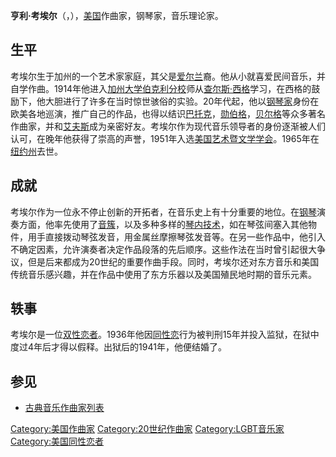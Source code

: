 {{Infobox classical
| 中文名       = 亨利·考埃尔
| 画像         = Henry Cowell.jpg
| 附注         =
| 原文名       = Henry Cowell
| 拉丁字母     = 
| 国别         = 美国
| 出生日期     = {{birth date|1897|3|11}}
| 出生地       = 门洛帕克加利福尼亚州
| 逝世日期     = {{death date and age|1965|12|10|1897|3|11}}
| 逝世地       = 阿尔斯特县纽约州
| 所属时期     = 20世纪
| 所属乐派     = 
| 擅长作品类型 = 管弦乐，室内乐，钢琴曲
| 代表作       = 管弦乐《赞美诗与赋格曲调》，多种体裁的室内乐，大量钢琴小品（多为实验性作品）
| 师从         = [[西格|西格]]
| 学生         = [[凯奇|凯奇]]
}}

'''亨利·考埃尔'''（{{lang-en|'''Henry Cowell'''}}，{{bd|1897年|3月1日|1965年|12月10日|catIdx=Cowell, Henry}}），[[美国|美国]]作曲家，钢琴家，音乐理论家。

== 生平 ==
考埃尔生于加州的一个艺术家家庭，其父是[[爱尔兰|爱尔兰]]裔。他从小就喜爱民间音乐，并自学作曲。1914年他进入[[加州大学伯克利分校|加州大学伯克利分校]]师从[[查尔斯·西格|查尔斯·西格]]学习，在西格的鼓励下，他大胆进行了许多在当时惊世骇俗的实验。20年代起，他以[[钢琴家|钢琴家]]身份在欧美各地巡演，推广自己的作品，也得以结识[[巴托克|巴托克]]，[[勋伯格|勋伯格]]，[[贝尔格|贝尔格]]等众多著名作曲家，并和[[艾夫斯|艾夫斯]]成为亲密好友。考埃尔作为现代音乐领导者的身份逐渐被人们认可，在晚年他获得了崇高的声誉，1951年入选[[美国艺术暨文学学会|美国艺术暨文学学会]]。1965年在[[纽约州|纽约州]]去世。

== 成就 ==
考埃尔作为一位永不停止创新的开拓者，在音乐史上有十分重要的地位。在[[钢琴|钢琴]]演奏方面，他率先使用了[[音簇|音簇]]，以及多种多样的[[琴内技术|琴内技术]]，如在琴弦间塞入其他物件，用手直接拨动琴弦发音，用金属丝摩擦琴弦发音等。在另一些作品中，他引入不确定因素，允许演奏者决定作品段落的先后顺序。这些作法在当时曾引起很大争议，但是后来都成为20世纪的重要作曲手段。同时，考埃尔还对东方音乐和美国传统音乐感兴趣，并在作品中使用了东方乐器以及美国殖民地时期的音乐元素。

== 轶事 ==
考埃尔是一位[[双性恋者|双性恋者]]{{FACT}}。1936年他因[[同性恋|同性恋]]行为被判刑15年并投入监狱，在狱中度过4年后才得以假释。出狱后的1941年，他便结婚了。

== 参见 ==
* [[古典音乐作曲家列表|古典音乐作曲家列表]]

{{Authority control}}
{{DEFAULTSORT:Cowell, Henry}}

[[Category:美国作曲家|Category:美国作曲家]]
[[Category:20世纪作曲家|Category:20世纪作曲家]]
[[Category:LGBT音乐家|Category:LGBT音乐家]]
[[Category:美国同性恋者|Category:美国同性恋者]]